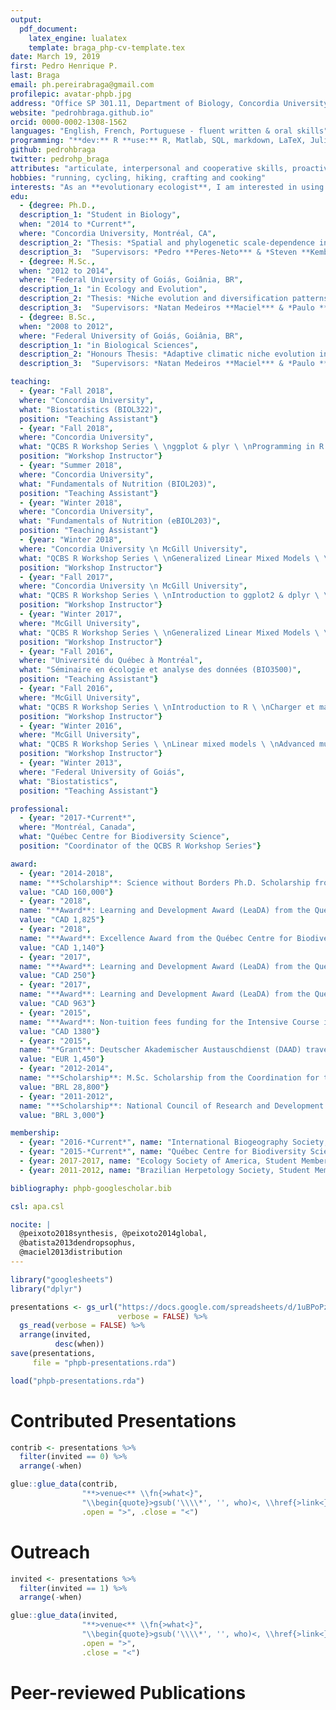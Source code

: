 ```yaml
---
output:
  pdf_document:
    latex_engine: lualatex
    template: braga_php-cv-template.tex
date: March 19, 2019
first: Pedro Henrique P. 
last: Braga
email: ph.pereirabraga@gmail.com
profilepic: avatar-phpb.jpg
address: "Office SP 301.11, Department of Biology, Concordia University"
website: "pedrohbraga.github.io"
orcid: 0000-0002-1308-1562
languages: "English, French, Portuguese - fluent written & oral skills"
programming: "**dev:** R **use:** R, Matlab, SQL, markdown, LaTeX, Julia"
github: pedrohbraga
twitter: pedrohp_braga
attributes: "articulate, interpersonal and cooperative skills, proactive leadership, adaptive management and organisational skills, public speaking and communication skills, cheerful $\\Summertree$"
hobbies: "running, cycling, hiking, crafting and cooking"
interests: "As an **evolutionary ecologist**, I am interested in using information on the **evolutionary history of species** and their **ecological attributes** to understand general **processes and mechanisms that generate biodiversity patterns**. In my research, I stress the **importance of phylogenetic and spatial scales and historical components of ecological and evolutionary drivers**. I practice and promote **open and reproducible science**. I also value and I am dedicated towards the development of my **teaching** and **scientific communication** abilities."
edu:
  - {degree: Ph.D.,
  description_1: "Student in Biology", 
  when: "2014 to *Current*",
  where: "Concordia University, Montréal, CA",
  description_2: "Thesis: *Spatial and phylogenetic scale-dependence in the evolutionary and ecological determinants of diversity patterns in bats*",
  description_3:  "Supervisors: *Pedro **Peres-Neto*** & *Steven **Kembel***"}
  - {degree: M.Sc.,
  when: "2012 to 2014", 
  where: "Federal University of Goiás, Goiânia, BR", 
  description_1: "in Ecology and Evolution",
  description_2: "Thesis: *Niche evolution and diversification patterns in Neotropical anurans*",
  description_3:  "Supervisors: *Natan Medeiros **Maciel*** & *Paulo **De Marco***"}
  - {degree: B.Sc.,
  when: "2008 to 2012",
  where: "Federal University of Goiás, Goiânia, BR",
  description_1: "in Biological Sciences",
  description_2: "Honours Thesis: *Adaptive climatic niche evolution in bufonid frogs*",
  description_3:  "Supervisors: *Natan Medeiros **Maciel*** & *Paulo **De Marco***"}

teaching:
  - {year: "Fall 2018", 
  where: "Concordia University", 
  what: "Biostatistics (BIOL322)",
  position: "Teaching Assistant"}
  - {year: "Fall 2018", 
  where: "Concordia University", 
  what: "QCBS R Workshop Series \ \nggplot & plyr \ \nProgramming in R ",
  position: "Workshop Instructor"}
  - {year: "Summer 2018", 
  where: "Concordia University", 
  what: "Fundamentals of Nutrition (BIOL203)",
  position: "Teaching Assistant"}
  - {year: "Winter 2018", 
  where: "Concordia University", 
  what: "Fundamentals of Nutrition (eBIOL203)",
  position: "Teaching Assistant"}
  - {year: "Winter 2018", 
  where: "Concordia University \n McGill University", 
  what: "QCBS R Workshop Series \ \nGeneralized Linear Mixed Models \ \nMultivariate Analyses",
  position: "Workshop Instructor"}
  - {year: "Fall 2017", 
  where: "Concordia University \n McGill University", 
  what: "QCBS R Workshop Series \ \nIntroduction to ggplot2 & dplyr \ \nLinear Models in R",
  position: "Workshop Instructor"}
  - {year: "Winter 2017", 
  where: "McGill University", 
  what: "QCBS R Workshop Series \ \nGeneralized Linear Mixed Models \ \nMultivariate Analyses",
  position: "Workshop Instructor"}
  - {year: "Fall 2016", 
  where: "Université du Québec à Montréal", 
  what: "Séminaire en écologie et analyse des données (BIO3500)",
  position: "Teaching Assistant"}
  - {year: "Fall 2016", 
  where: "McGill University", 
  what: "QCBS R Workshop Series \ \nIntroduction to R \ \nCharger et manipuler des données en R \ \nLoading and manipulating data in R \ \nIntroduction to ggplot \ \nLinear models \ \nProgramming in R",
  position: "Workshop Instructor"}
  - {year: "Winter 2016", 
  where: "McGill University", 
  what: "QCBS R Workshop Series \ \nLinear mixed models \ \nAdvanced multivariate analyses \ \nProgramming in R",
  position: "Workshop Instructor"}
  - {year: "Winter 2013", 
  where: "Federal University of Goiás", 
  what: "Biostatistics",
  position: "Teaching Assistant"}    

professional:
  - {year: "2017-*Current*", 
  where: "Montréal, Canada", 
  what: "Québec Centre for Biodiversity Science",
  position: "Coordinator of the QCBS R Workshop Series"}

award:
  - {year: "2014-2018", 
  name: "**Scholarship**: Science without Borders Ph.D. Scholarship from the National Council of Research and Development (CNPq) (249289/2013-0)", 
  value: "CAD 160,000"}
  - {year: "2018", 
  name: "**Award**: Learning and Development Award (LeaDA) from the Québec Centre for Biodiversity Science (QCBS)", 
  value: "CAD 1,825"}
  - {year: "2018", 
  name: "**Award**: Excellence Award from the Québec Centre for Biodiversity Science (QCBS)", 
  value: "CAD 1,140"}
  - {year: "2017", 
  name: "**Award**: Learning and Development Award (LeaDA) from the Québec Centre for Biodiversity Science (QCBS)", 
  value: "CAD 250"}
  - {year: "2017", 
  name: "**Award**: Learning and Development Award (LeaDA) from the Québec Centre for Biodiversity Science (QCBS)", 
  value: "CAD 963"}
  - {year: "2015", 
  name: "**Award**: Non-tuition fees funding for the Intensive Course in Biodiversity Science from the Québec Centre for Biodiversity Science (QCBS)", 
  value: "CAD 1380"}
  - {year: "2015", 
  name: "**Grant**: Deutscher Akademischer Austauschdienst (DAAD) travel grant for the 2015 iDiv Summer School on Biodiversity Synthesis", 
  value: "EUR 1,450"}
  - {year: "2012-2014", 
  name: "**Scholarship**: M.Sc. Scholarship from the Coordination for the Improvement of Higher Education Personnel (CAPES)", 
  value: "BRL 28,800"}
  - {year: "2011-2012", 
  name: "**Scholarship**: National Council of Research and Development (CNPq) Undergraduate Research Scholarship",
  value: "BRL 3,000"}

membership: 
  - {year: "2016-*Current*", name: "International Biogeography Society, Student Member"}
  - {year: "2015-*Current*", name: "Québec Centre for Biodiversity Science, Student Representative"}
  - {year: 2017-2017, name: "Ecology Society of America, Student Member"}
  - {year: 2011-2012, name: "Brazilian Herpetology Society, Student Member"}

bibliography: phpb-googlescholar.bib

csl: apa.csl

nocite: |
  @peixoto2018synthesis, @peixoto2014global, 
  @batista2013dendropsophus,
  @maciel2013distribution
---
```


```r
library("googlesheets")
library("dplyr")
```

```r
presentations <- gs_url("https://docs.google.com/spreadsheets/d/1uBPoPzRA4aY4tSeYbMXjpqEYKE0aGUEzKEopnxYyd9k/edit?usp=sharing",
                        verbose = FALSE) %>%
  gs_read(verbose = FALSE) %>%
  arrange(invited, 
          desc(when))
save(presentations, 
     file = "phpb-presentations.rda")
```

```r
load("phpb-presentations.rda")
```

# Contributed Presentations
\vspace{-0.05cm}

```r
contrib <- presentations %>%
  filter(invited == 0) %>%
  arrange(-when)

glue::glue_data(contrib, 
                "**>venue<** \\fn{>what<}",
                "\\begin{quote}>gsub('\\\\*', '', who)<, \\href{>link<}{>title<}. \\textit{>venue<}. (>when<). >where<.\\end{quote}",
                .open = ">", .close = "<")
```

# Outreach
\vspace{-0.05cm}

```r
invited <- presentations %>%
  filter(invited == 1) %>%
  arrange(-when)

glue::glue_data(invited, 
                "**>venue<** \\fn{>what<}",
                "\\begin{quote}>gsub('\\\\*', '', who)<, \\href{>link<}{>title<}. \\textit{>venue<}. (>when<). >where<.\\end{quote}",
                .open = ">", 
                .close = "<")
```

# Peer-reviewed Publications
\vspace{-0.05cm}
